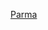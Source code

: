 {{football squad 
|name        = 帕爾馬球員名單
|teamname    = 帕爾馬足球會
|title       = -{zh-hans:帕尔玛;zh-hk:帕爾馬;zh-tw:帕爾馬;}-
|bgcolor=white
|textcolor=black
|bordercolor=black
|list=
{{football squad2 player|no=1|name=[[詹路易吉·布冯|-{zh-cn:布冯;zh-tw:布馮;zh-hk:保方;}-]]}} 
{{football squad2 player|no=2|name={{le|西蒙尼·雅各波尼|Simone Iacoponi|雅各波尼}}}}
<!--{{football squad2 player|no=3|name=[[朱塞佩·佩澤拉|-{zh-hant:佩澤拉;zh-hans:佩泽拉; zh-hk:比薛拿;}-]]}}-->
{{football squad2 player|no=4|name={{le|博湯德·鮑洛格|Botond Balogh|鮑洛格}}}}
{{football squad2 player|no=5|name=[[达尼洛·拉朗杰拉|-{zh-hans:达尼洛;zh-hk:丹尼路;zh-tw:達尼洛;}-]]}}
{{football squad2 player|no=7|name={{le|里卡多·加廖洛|Riccardo Gagliolo|加廖洛}}}}
{{football squad2 player|no=9|name={{le|詹纳罗·图蒂诺|Gennaro Tutino|图蒂诺}}}}
{{football squad2 player|no=10|name=[[弗蘭科·巴斯克斯|-{zh-hans:巴斯克斯;zh-hk:華斯基斯;zh-tw:巴斯克斯;}-]]}}
<!--{{football squad2 player|no=10|name={{le|扬·卡拉莫|Yann Karamoh|-{zh-hans:卡拉莫;zh-hk:卡拉莫}-}}}}-->
<!--{{football squad2 player|no=14|name=[[雅斯敏·庫爾蒂奇|-{zh-hans:庫爾蒂奇;zh-hk:古亞迪;zh-tw:庫爾蒂奇;}-]]}}-->
{{football squad2 player|no=15|name={{le|加斯東·布魯格曼|Gastón Brugman|保格文}}}}
<!--{{football squad2 player|no=18|name={{le|懷蘭·西普里安|Wylan Cyprien|西普里安}}}}-->
{{football squad2 player|no=19|name={{le|施蒙·蘇咸|Simon Sohm|蘇咸}}}}
{{football squad2 player|no=20|name={{le|Zagaritis|Vasilis Zagaritis}}}}
{{football squad2 player|no=21|name={{le|帕斯夸莱·斯基亚塔雷拉|Pasquale Schiattarella|斯基亚塔雷拉}}}}
<!--{{football squad2 player|no=23|name={{le|埃爾納尼·阿澤維多|Hernani Azevedo Júnior|-{zh-hans:埃尔纳尼;zh-hk:靴拿利;zh-tw:埃爾納尼;}-}}}}-->
{{football squad2 player|no=24|name={{le|約爾丹·奧索里奧|Yordan Osorio|奧索里奧}}}}
<!--{{football squad2 player|no=26|name={{le|Siligardi|Luca Siligardi}}}}-->
<!--{{football squad2 player|no=27|name={{le|马克斯美·布斯|Maxime Busi|布斯}}}}-->
{{football squad2 player|no=27|name=[[戈兰·潘德夫|-{zh-hans:潘德夫;zh-hk:彭迪夫;zh-tw:潘德夫;}-]]}}
{{football squad2 player|no=28|name={{le|瓦伦丁·米哈拉|Valentin Mihăilă|米哈拉}}}}
{{football squad2 player|no=29|name={{le|达安·迪莱克|Daan Dierckx|迪莱克}}}}
{{football squad2 player|no=30|name={{le|勞塔羅·瓦倫蒂|Lautaro Valenti|瓦倫蒂}}}}
{{football squad2 player|no=32|name={{le|胡安·布魯內塔|Juan Brunetta (footballer)|布魯內塔}}}}
<!--{{football squad2 player|no=33|name=[[尤拉伊·库茨卡|-{zh-hans:库茨卡; zh-hk:古斯卡;}-]]}}-->
<!--{{football squad2 player|no=33|name=[[路易吉·塞皮|-{zh-hans:塞皮;zh-hk:施比;}-]]}}-->
{{football squad2 player|no=34|name=[[西蒙尼·科倫比|-{zh-hans:科伦比;zh-hk:哥隆比;zh-tw:科倫比;}-]]}}
{{football squad2 player|no=45|name=[[罗伯托·因格莱塞|-{zh-cn:因格莱塞;zh-hk:恩格里斯;zh-tw:因格萊塞;}-]]}}
{{football squad2 player|no=72|name=[[文森特·勞里尼|-{zh-hans:劳里尼;zh-hk:拿列尼;zh-tw:勞里尼;}-]]}}
{{football squad2 player|no=77|name={{le|菲利波·里纳尔迪|Filippo Rinaldi|里纳尔迪}}}}
{{football squad2 player|no=82|name=[[阿德里安·贝尔纳贝|贝尔纳贝]]}}
{{football squad2 player|no=85|name={{le|馬蒂亞·斯普羅卡蒂|Mattia Sprocati|斯普羅卡蒂}}}}
{{football squad2 player|no=90|name=[[安德烈亚·里斯珀利|-{zh-hans:里斯珀利;zh-hant:里斯波利;}-]]}}
{{football squad2 player|no=98|name={{le|丹尼斯·曼|Dennis Man|曼}}}}
<!--{{football squad2 player|no=--|name={{le|安德烈·阿多蘭特|Andrea Adorante|-{zh-hans:阿多兰特;zh-hk:艾度蘭迪;zh-tw:阿多蘭特;}-}}}}-->
{{football squad manager|title=領隊|name={{le|法比奧·佩齊亞|Fabio Pecchia|佩齊亞}}}}
}}<noinclude>
{{Squad maintenance|update source=http://parmacalcio1913.com/prima-squadra}}
[[Category:意大利足球俱乐部名单模板|Parma]]
</noinclude>